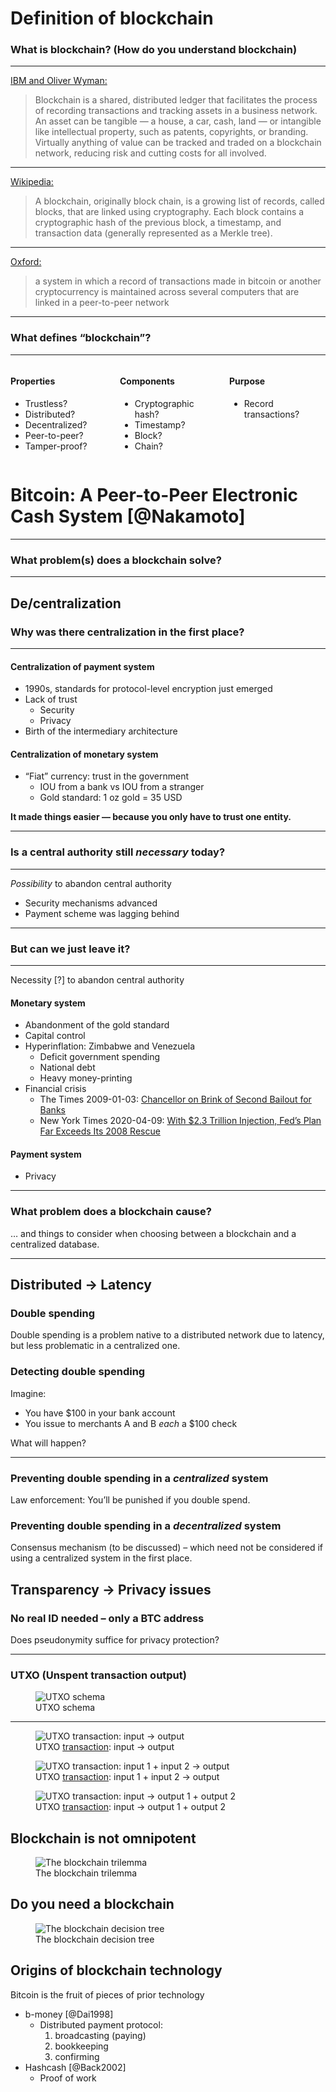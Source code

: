 # Definition of blockchain

### What is blockchain? (How do you understand blockchain)

---

[IBM and Oliver Wyman:](https://www.ibm.com/blockchain/what-is-blockchain)

> Blockchain is a shared, distributed ledger that facilitates the process of recording transactions and tracking assets in a business network. 
An asset can be tangible --- a house, a car, cash, land --- or intangible like intellectual property, such as patents, copyrights, or branding. 
Virtually anything of value can be tracked and traded on a blockchain network, reducing risk and cutting costs for all involved.

---

[Wikipedia:](https://en.wikipedia.org/wiki/Blockchain)

> A blockchain, originally block chain, is a growing list of records, called blocks, that are linked using cryptography. Each block contains a cryptographic hash of the previous block, a timestamp, and transaction data (generally represented as a Merkle tree).

---

[Oxford:](https://www.lexico.com/en/definition/blockchain)

> a system in which a record of transactions made in bitcoin or another cryptocurrency is maintained across several computers that are linked in a peer-to-peer network

---

### What defines "blockchain"?

---

:::::: {.columns}
::: {.column width="33%"}
#### Properties
- Trustless?
- Distributed?
- Decentralized?
- Peer-to-peer?
- Tamper-proof?
:::

::: {.column width="33%"}
#### Components
- Cryptographic hash?
- Timestamp?
- Block?
- Chain?
:::

::: {.column width="33%"}
#### Purpose
- Record transactions?
:::
::::::


# Bitcoin: A Peer-to-Peer Electronic Cash System [@Nakamoto]

---

### What problem(s) does a blockchain solve?

---

## De/centralization

### Why was there centralization in the first place?

---

#### Centralization of payment system

- 1990s, standards for protocol-level encryption just emerged
- Lack of trust
    - Security
    - Privacy
- Birth of the intermediary architecture

#### Centralization of monetary system

- "Fiat" currency: trust in the government
    - IOU from a bank vs IOU from a stranger
    - Gold standard: 1 oz gold = 35 USD


**It made things easier --- because you only have to trust one entity.**

---

### Is a central authority still *necessary* today?

---

*Possibility* to abandon central authority

- Security mechanisms advanced
- Payment scheme was lagging behind


---

### But can we just leave it?

---

Necessity [?] to abandon central authority

#### Monetary system

- Abandonment of the gold standard
- Capital control
- Hyperinflation: Zimbabwe and Venezuela
    - Deficit government spending
    - National debt
    - Heavy money-printing
- Financial crisis
    - The Times 2009-01-03: [Chancellor on Brink of Second Bailout for Banks](https://www.thetimes03jan2009.com/)
    - New York Times 2020-04-09: [With $2.3 Trillion Injection, Fed’s Plan Far Exceeds Its 2008 Rescue](https://www.nytimes.com/2020/04/09/business/economy/fed-economic-rescue-coronavirus.html)



#### Payment system

- Privacy

---

### What problem does a blockchain cause?

... and things to consider when choosing between a blockchain and a centralized database.

---

## Distributed -> Latency

### Double spending

Double spending is a problem native to a distributed network due to latency, but less problematic in a centralized one.


### Detecting double spending

Imagine:

- You have $100 in your bank account
- You issue to merchants A and B *each* a $100 check 


What will happen?

---


### Preventing double spending in a *centralized* system

Law enforcement: You'll be punished if you double spend.


### Preventing double spending in a *decentralized* system

Consensus mechanism (to be discussed) -- which need not be considered if using a centralized system in the first place.

## Transparency -> Privacy issues

### No real ID needed -- only a BTC address

Does pseudonymity suffice for privacy protection?


---

### UTXO (Unspent transaction output)


![UTXO schema](figure/UTXOschema.png)

---

![UTXO [transaction](https://www.blockchain.com/btc/tx/597d00408bd38c3e3ccabbdb9263d0ace542e4adc7f0f93a52c8f0ae19118f90): input -> output](figure/UTXO0.png)


![UTXO [transaction](https://www.blockchain.com/btc/tx/83132be7f191a0f7e47763ebb30bb36a7d3d940bab7582de71648f399b3658a0):  input 1 + input 2 -> output](figure/UTXO1.png)


![UTXO [transaction](https://www.blockchain.com/btc/tx/557c87f20583fe28d5c14e2eaf0973af35add4e80318044c01ff9ff719c01f13):  input -> output 1 + output 2](figure/UTXO2.png)

## Blockchain is not omnipotent

![The blockchain trilemma](figure/trilemma)

## Do you need a blockchain {.shrink}

![The blockchain decision tree](figure/decisiontree)

## Origins of blockchain technology

Bitcoin is the fruit of pieces of prior technology

- b-money [@Dai1998]
    - Distributed payment protocol:
        1. broadcasting (paying)
        1. bookkeeping
        1. confirming
- Hashcash [@Back2002]
    - Proof of work

